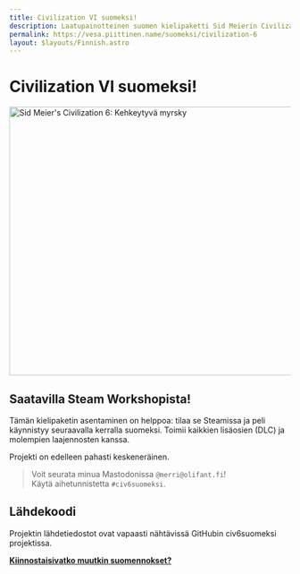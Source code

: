 ```yaml
---
title: Civilization VI suomeksi!
description: Laatupainotteinen suomen kielipaketti Sid Meierin Civilization VI -pelille (Civilization 6 Finnish translation language pack / mod)
permalink: https://vesa.piittinen.name/suomeksi/civilization-6
layout: $layouts/Finnish.astro
---
```



# Civilization VI suomeksi!

<img
	alt="Sid Meier's Civilization 6: Kehkeytyvä myrsky"
	src="/assets/civ6suomeksi_kehkeytyva-myrsky.jpg"
	width="848"
	height="480"
/>

## Saatavilla <Link href="https://steamcommunity.com/sharedfiles/filedetails/?l=finnish&id=1308266363">Steam Workshopista</Link>!

Tämän kielipaketin asentaminen on helppoa: tilaa se Steamissa ja peli käynnistyy seuraavalla kerralla suomeksi.
Toimii kaikkien lisäosien (DLC) ja molempien laajennosten kanssa.

Projekti on edelleen pahasti keskeneräinen.

> Voit seurata minua Mastodonissa `@merri@olifant.fi`!<br />Käytä aihetunnistetta `#civ6suomeksi`.

## Lähdekoodi

Projektin lähdetiedostot ovat vapaasti nähtävissä <Link href="https://github.com/Merri/civ6suomeksi">GitHubin civ6suomeksi projektissa</Link>.

<p>
	<a href="/suomeksi" class={inlineFlex}>
		<Icon href="/icons/arrow-left.svg" />
		<strong>Kiinnostaisivatko muutkin suomennokset?</strong>
	</a>
</p>
